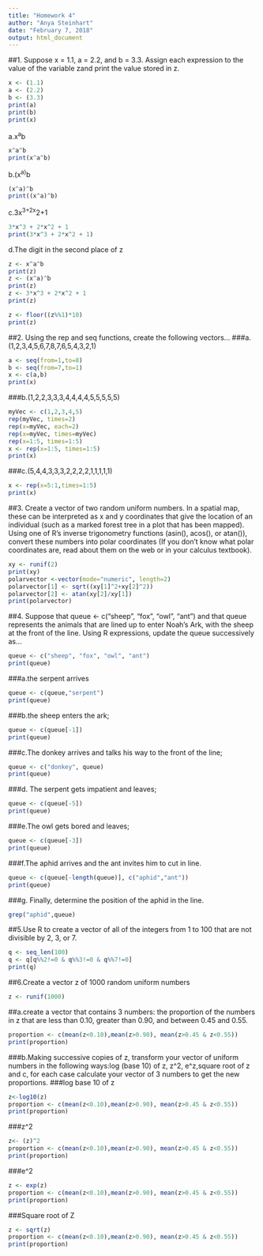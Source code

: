```yaml
---
title: "Homework 4"
author: "Anya Steinhart"
date: "February 7, 2018"
output: html_document
---
```

##1. Suppose x = 1.1, a = 2.2, and b = 3.3. Assign each expression to the value of the variable zand print the value stored in z.
```r
x <- (1.1)
a <- (2.2)
b <- (3.3)
print(a)
print(b)
print(x)
```
a.x^a^b
```r
x^a^b
print(x^a^b)
```
b.(x^a)^b
```r
(x^a)^b
print((x^a)^b)
```
c.3x^3+2x^2+1
```r
3*x^3 + 2*x^2 + 1
print(3*x^3 + 2*x^2 + 1)
```
d.The digit in the second place of z
```r
z <- x^a^b
print(z)
z <- (x^a)^b
print(z)
z <- 3*x^3 + 2*x^2 + 1 
print(z)

z <- floor((z%%1)*10)
print(z)
```
##2. Using the rep and seq functions, create the following vectors...
###a. (1,2,3,4,5,6,7,8,7,6,5,4,3,2,1)
```r
a <- seq(from=1,to=8)
b <- seq(from=7,to=1)
x <- c(a,b)
print(x)
```
###b.(1,2,2,3,3,3,4,4,4,4,5,5,5,5,5)
```r
myVec <- c(1,2,3,4,5)
rep(myVec, times=2)
rep(x=myVec, each=2)
rep(x=myVec, times=myVec)
rep(x=1:5, times=1:5)
x <- rep(x=1:5, times=1:5)
print(x)
```
###c.(5,4,4,3,3,3,2,2,2,2,1,1,1,1,1)
```r
x <- rep(x=5:1,times=1:5)
print(x)

```
##3. Create a vector of two random uniform numbers. In a spatial map, these can be interpreted as x and y coordinates that give the location of an individual (such as a marked forest tree in a plot that has been mapped). Using one of R’s inverse trigonometry functions (asin(), acos(), or atan()), convert these numbers into polar coordinates (If you don’t know what polar coordinates are, read about them on the web or in your calculus textbook).
```r
xy <- runif(2)
print(xy)
polarvector <-vector(mode="numeric", length=2)
polarvector[1] <- sqrt((xy[1]^2+xy[2]^2))
polarvector[2] <- atan(xy[2]/xy[1])
print(polarvector)
```
##4. Suppose that queue <- c("sheep", "fox", "owl", "ant") and that queue represents the animals that are lined up to enter Noah’s Ark, with the sheep at the front of the line. Using R expressions, update the queue successively as...
```r
queue <- c("sheep", "fox", "owl", "ant")
print(queue)
```
###a.the serpent arrives
```r
queue <- c(queue,"serpent")
print(queue)
```
###b.the sheep enters the ark;
```r
queue <- c(queue[-1])
print(queue)
```
###c.The donkey arrives and talks his way to the front of the line;
```r
queue <- c("donkey", queue)
print(queue)
```
###d. The serpent gets impatient and leaves;
```r
queue <- c(queue[-5])
print(queue)
```
###e.The owl gets bored and leaves;
```r
queue <- c(queue[-3])
print(queue)
```
###f.The aphid arrives and the ant invites him to cut in line.
```r
queue <- c(queue[-length(queue)], c("aphid","ant"))
print(queue)
```      
###g. Finally, determine the position of the aphid in the line.
```r
grep("aphid",queue)
```
##5.Use R to create a vector of all of the integers from 1 to 100 that are not divisible by 2, 3, or 7.
```r
q <- seq_len(100)
q <- q[q%%2!=0 & q%%3!=0 & q%%7!=0]
print(q)
```
##6.Create a vector z of 1000 random uniform numbers
```R
z <- runif(1000)
```
##a.create a vector that contains 3 numbers: the proportion of the numbers in z that are less than 0.10, greater than 0.90, and between 0.45 and 0.55.
```r
proportion <- c(mean(z<0.10),mean(z>0.90), mean(z>0.45 & z<0.55))
print(proportion)
```
###b.Making successive copies of z, transform your vector of uniform numbers in the following ways:log (base 10) of z, z^2, e^z,square root of z and c, for each case calculate your vector of 3 numbers to get the new proportions.
###log base 10 of z
```r
z<-log10(z)
proportion <- c(mean(z<0.10),mean(z>0.90), mean(z>0.45 & z<0.55))
print(proportion)
```
###z^2
```r
z<- (z)^2
proportion <- c(mean(z<0.10),mean(z>0.90), mean(z>0.45 & z<0.55))
print(proportion)
```
###e^2
```r
z <- exp(z)
proportion <- c(mean(z<0.10),mean(z>0.90), mean(z>0.45 & z<0.55))
print(proportion)
```
###Square root of Z
```r
z <- sqrt(z)
proportion <- c(mean(z<0.10),mean(z>0.90), mean(z>0.45 & z<0.55))
print(proportion)
```
